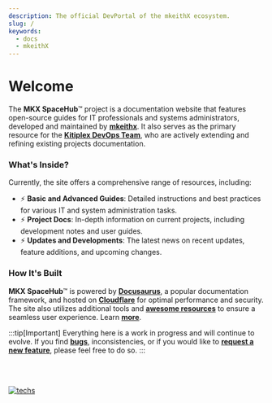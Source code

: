 ```yaml
---
description: The official DevPortal of the mkeithX ecosystem.
slug: /
keywords:
  - docs
  - mkeithX
---
```







# Welcome

<!-- <KeywordBanner className="logoBadge"/> -->

The **MKX SpaceHub**™ project is a documentation website that features open-source guides for IT professionals and systems administrators, developed and maintained by [**mkeithx**](https://github.com/mkeithx). It also serves as the primary resource for the [**Kitiplex DevOps Team**](/community/kitiplex/team), who are actively extending and refining existing projects documentation.

### What's Inside?

Currently, the site offers a comprehensive range of resources, including:

- ⚡ **Basic and Advanced Guides**: Detailed instructions and best practices for various IT and system administration tasks.
- ⚡ **Project Docs**: In-depth information on current projects, including development notes and user guides.
- ⚡ **Updates and Developments**: The latest news on recent updates, feature additions, and upcoming changes.

<QuickStartCardRow />

### How It's Built

**MKX SpaceHub**™ is powered by [**Docusaurus**](https://docusaurus.io/), a popular documentation framework, and hosted on [**Cloudflare**](https://developers.cloudflare.com/pages) for optimal performance and security. The site also utilizes additional tools and [**awesome resources**](/community) to ensure a seamless user experience. Learn [**more**](#).

:::tip[Important]
Everything here is a work in progress and will continue to evolve. If you find [**bugs**](/community/contributing#), inconsistencies, or if you would like to [**request a new feature**](/feature-requests), please feel free to do so.
:::

<br></br>

<p align="center">

[![techs](https://skillicons.dev/icons?i=react,js,cloudflare,github,py,ts,vscode,md,html,css&perline=20)](#)

</p>
